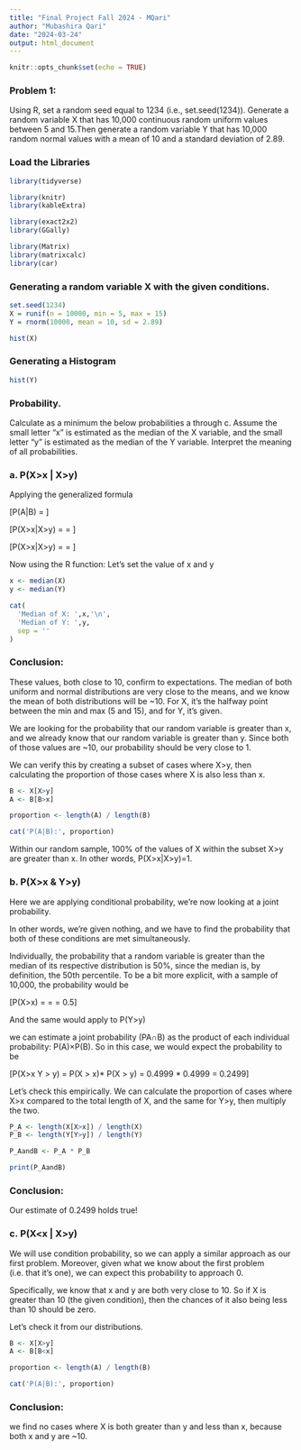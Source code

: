 ```yaml
---
title: "Final Project Fall 2024 - MQari"
author: "Mubashira Qari"
date: "2024-03-24"
output: html_document
---
```


```r
knitr::opts_chunk$set(echo = TRUE)
```

### Problem 1:
Using R, set a random seed equal to 1234 (i.e., set.seed(1234)).  Generate a random variable X that has 10,000 continuous random uniform values between 5 and 15.Then generate a random variable Y that has 10,000 random normal values with a mean of 10 and a standard deviation of 2.89.


### Load the Libraries

```r
library(tidyverse)
```


```r
library(knitr)
library(kableExtra)
```


```r
library(exact2x2)
library(GGally)
```
```r
library(Matrix)
library(matrixcalc)
library(car)
```
### Generating a random variable X with the given conditions.

```r
set.seed(1234)
X = runif(n = 10000, min = 5, max = 15)
Y = rnorm(10000, mean = 10, sd = 2.89)

hist(X)
```
### Generating a Histogram

```r

hist(Y)

```
### Probability.   

Calculate as a minimum the below probabilities a through c.  Assume the small letter "x" is estimated as the median of the X variable, and the small letter "y" is estimated as the median of the Y variable.  Interpret the meaning of all probabilities.

### a.   P(X>x | X>y)

Applying the generalized formula

\[P(A|B) = \frac {P(A \cap B)}{P(B)}\]

\[P(X>x|X>y) =  = \frac {P(X>x \cap X>y )}{P(X>y)}\]

\[P(X>x|X>y) =  = \frac {P(X>x) P(X>y|X>x)}{P(X>y)}\]


Now using the R function:
Let's set the value of x and y

```r
x <- median(X)
y <- median(Y)

cat(
  'Median of X: ',x,'\n',
  'Median of Y: ',y,
  sep = ''
)
```
### Conclusion:

These values, both close to 10, confirm to expectations. The median of both uniform and normal distributions are very close to the means, and we know the mean of both distributions will be ~10. For X, it’s the halfway point between the min and max (5 and 15), and for Y, it’s given.

We are looking for the probability that our random variable is greater than x, and we already know that our random variable is greater than y. Since both of those values are ~10, our probability should be very close to 1.

We can verify this by creating a subset of cases where X>y, then calculating the proportion of those cases where X is also less than x.

```r
B <- X[X>y]
A <- B[B>x]

proportion <- length(A) / length(B)

cat('P(A|B):', proportion)
```
Within our random sample, 100% of the values of X within the subset X>y are greater than x. In other words, P(X>x|X>y)=1.

### b.  P(X>x & Y>y)

Here we are applying conditional probability, we’re now looking at a joint probability.

In other words, we’re given nothing, and we have to find the probability that both of these conditions are met simultaneously.

Individually, the probability that a random variable is greater than the median of its respective distribution is 50%, since the median is, by definition, the 50th percentile. To be a bit more explicit, with a sample of 10,000, the probability would be

\[P(X>x) = \frac {P(10,000/2)}{10,000} = \frac {5000}{10,000} = 0.5\]

And the same would apply to P(Y>y)

we can estimate a joint probability (PA∩B) as the product of each individual probability: P(A)×P(B). So in this case, we would expect the probability to be

\[P(X>x \cap Y > y) = P(X > x)* P(X > y) = 0.4999 * 0.4999 = 0.2499\]

Let’s check this empirically. We can calculate the proportion of cases where X>x compared to the total length of X, and the same for Y>y, then multiply the two.

```r
P_A <- length(X[X>x]) / length(X)
P_B <- length(Y[Y>y]) / length(Y)

P_AandB <- P_A * P_B

print(P_AandB)
```
### Conclusion:

Our estimate of 0.2499 holds true!

### c.  P(X<x | X>y)	

We will use condition probability, so we can apply a similar approach as our first problem. Moreover, given what we know about the first problem (i.e. that it’s one), we can expect this probability to approach 0. 

Specifically, we know that x and y are both very close to 10. So if X is greater than 10 (the given condition), then the chances of it also being less than 10 should be zero.

Let’s check it from our distributions.

```r
B <- X[X>y]
A <- B[B<x]

proportion <- length(A) / length(B)

cat('P(A|B):', proportion)
```
### Conclusion: 

we find no cases where X is both greater than y and less than x, because both x and y are ~10.

